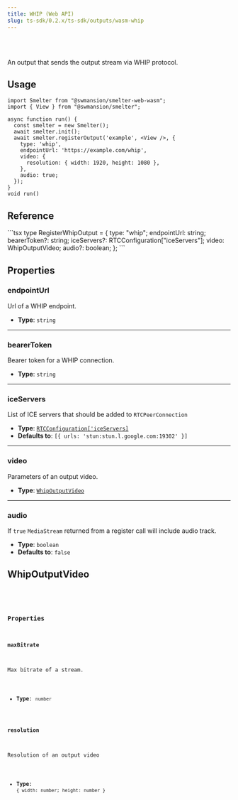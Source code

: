 ```yaml
---
title: WHIP (Web API)
slug: ts-sdk/0.2.x/ts-sdk/outputs/wasm-whip
---
```



<Badge text="Browser (WASM)" variant="tip" size="large" />

<br />

<br />

An output that sends the output stream via WHIP protocol.

## Usage

```tsx title=whipOutputExample.tsx
import Smelter from "@swmansion/smelter-web-wasm";
import { View } from "@swmansion/smelter";

async function run() {
  const smelter = new Smelter();
  await smelter.init();
  await smelter.registerOutput('example', <View />, {
    type: 'whip',
    endpointUrl: 'https://example.com/whip',
    video: {
      resolution: { width: 1920, height: 1080 },
    },
    audio: true;
  });
}
void run()
```

## Reference

<CollapsibleDetails summaryTitle="Type definitions" open>
  ```tsx
  type RegisterWhipOutput = {
    type: "whip";
    endpointUrl: string;
    bearerToken?: string;
    iceServers?: RTCConfiguration["iceServers"];
    video: WhipOutputVideo;
    audio?: boolean;
  };
  ```
</CollapsibleDetails>

## Properties

### endpointUrl

Url of a WHIP endpoint.

* **Type**: `string`

***

### bearerToken

Bearer token for a WHIP connection.

* **Type**: `string`

***

### iceServers

List of ICE servers that should be added to `RTCPeerConnection`

* **Type**: [`RTCConfiguration['iceServers]`](https://developer.mozilla.org/en-US/docs/Web/API/RTCPeerConnection/RTCPeerConnection#iceservers)
* **Defaults to**: `[{ urls: 'stun:stun.l.google.com:19302' }]`

***

### video

Parameters of an output video.

* **Type**: [`WhipOutputVideo`](#whipoutputvideo)

***

### audio

If `true` `MediaStream` returned from a register call will include audio track.

* **Type**: `boolean`
* **Defaults to**: `false`

## WhipOutputVideo

<CollapsibleDetails summaryTitle="Type definitions" open>
  <Code
    code={`
type RegisterCanvasOutput = {
  resolution: { width: number; height: number; }
  maxBitrate?: number;
};
`}
    lang="tsx"
  />
</CollapsibleDetails>

### Properties

#### maxBitrate

Max bitrate of a stream.

* **Type**: `number`

#### resolution

Resolution of an output video

* **Type**: `{ width: number; height: number }`
